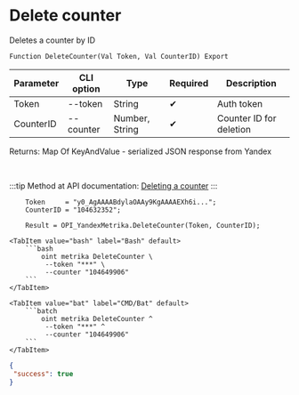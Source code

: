 ﻿---
sidebar_position: 4
description: Delete counter and other functions to work with Yandex Metrika in the Open Integration Package, a free open-source integration library for 1C:Enterprise 8, OneScript and CLI
keywords: [1C, 1С, 1С:Enterprise, 1С:Enterprise 8.3, API, Integration, Services, Exchange, OneScript, CLI, Yandex Metrika]
---


# Delete counter
 Deletes a counter by ID



`Function DeleteCounter(Val Token, Val CounterID) Export`

  | Parameter | CLI option | Type | Required | Description |
  |-|-|-|-|-|
  | Token | --token | String | &#x2714; | Auth token |
  | CounterID | --counter | Number, String | &#x2714; | Counter ID for deletion |

  
  Returns:  Map Of KeyAndValue - serialized JSON response from Yandex

<br/>

:::tip
Method at API documentation: [Deleting a counter](https://yandex.ru/dev/metrika/en/management/openapi/counter/deleteCounter)
:::
<br/>


```bsl title="1C:Enterprise/OneScript code example"
    Token     = "y0_AgAAAABdylaOAAy9KgAAAAEXh6i...";
    CounterID = "104632352";

    Result = OPI_YandexMetrika.DeleteCounter(Token, CounterID);
```
 

 <Tabs>
  
    <TabItem value="bash" label="Bash" default>
        ```bash
            oint metrika DeleteCounter \
             --token "***" \
             --counter "104649906"
        ```
    </TabItem>
  
    <TabItem value="bat" label="CMD/Bat" default>
        ```batch
            oint metrika DeleteCounter ^
             --token "***" ^
             --counter "104649906"
        ```
    </TabItem>
</Tabs>


```json title="Result"
{
 "success": true
}
```
